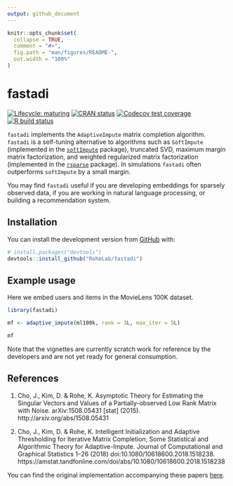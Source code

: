 ```yaml
---
output: github_document
---
```


<!-- README.md is generated from README.Rmd. Please edit that file -->

```r
knitr::opts_chunk$set(
  collapse = TRUE,
  comment = "#>",
  fig.path = "man/figures/README-",
  out.width = "100%"
)
```

# fastadi

<!-- badges: start -->
[![Lifecycle: maturing](https://img.shields.io/badge/lifecycle-maturing-blue.svg)](https://www.tidyverse.org/lifecycle/#maturing)
[![CRAN status](https://www.r-pkg.org/badges/version/fastadi)](https://CRAN.R-project.org/package=fastadi)
[![Codecov test coverage](https://codecov.io/gh/RoheLab/fastadi/branch/master/graph/badge.svg)](https://codecov.io/gh/RoheLab/fastadi?branch=master)
[![R build status](https://github.com/RoheLab/fastadi/workflows/R-CMD-check/badge.svg)](https://github.com/RoheLab/fastadi/actions)
<!-- badges: end -->

`fastadi` implements the `AdaptiveImpute` matrix completion algorithm. `fastadi` is a self-tuning alternative to algorithms such as `SoftImpute` (implemented in the [`softImpute`](https://cran.r-project.org/package=softImpute) package), truncated SVD, maximum margin matrix factorization, and weighted regularized matrix factorization (implemented in the [`rsparse`](https://github.com/rexyai/rsparse) package). In simulations `fastadi` often outperforms `softImpute` by a small margin.

You may find `fastadi` useful if you are developing embeddings for sparsely observed data, if you are working in natural language processing, or building a recommendation system.

## Installation

You can install the development version from [GitHub](https://github.com/) with:

``` r
# install.packages("devtools")
devtools::install_github("RoheLab/fastadi")
```

## Example usage

Here we embed users and items in the MovieLens 100K dataset.

```r
library(fastadi)

mf <- adaptive_impute(ml100k, rank = 3L, max_iter = 5L)
```

```r
mf
```

Note that the vignettes are currently scratch work for reference by the developers and are not yet ready for general consumption.

## References

1. Cho, J., Kim, D. & Rohe, K. Asymptotic Theory for Estimating the Singular Vectors and Values of a Partially-observed Low Rank Matrix with Noise. arXiv:1508.05431 [stat] (2015). http://arxiv.org/abs/1508.05431

2. Cho, J., Kim, D. & Rohe, K. Intelligent Initialization and Adaptive Thresholding for Iterative Matrix Completion; Some Statistical and Algorithmic Theory for Adaptive-Impute. Journal of Computational and Graphical Statistics 1–26 (2018) doi:10.1080/10618600.2018.1518238. https://amstat.tandfonline.com/doi/abs/10.1080/10618600.2018.1518238

You can find the original implementation accompanying these papers [here](https://github.com/chojuhee/hello-world).

